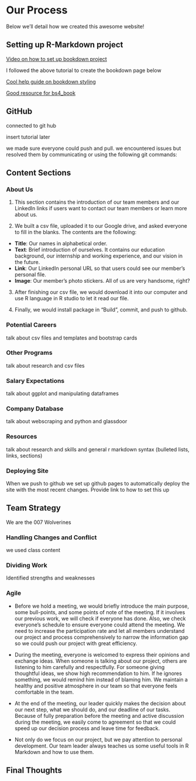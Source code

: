 # Our Process {-#our-process}

Below we'll detail how we created this awesome website!

## Setting up R-Markdown project {-#setting-up-r-markdown-project}

[Video on how to set up bookdown project](https://www.youtube.com/watch?v=RdSmYvbQkhs&ab_channel=GregoryMacfarlane)

I followed the above tutorial to create the bookdown page below

[Cool help guide on bookdown styling](https://rstudio4edu.github.io/rstudio4edu-book/index.html)


[Good resource for bs4_book](https://bookdown.org/yihui/bookdown/html.html)


## GitHub {-#github}

connected to git hub

insert tutorial later

we made sure everyone could push and pull.  we encountered issues but resolved them by communicating or using the following git commands:

## Content Sections {-#content-sections}

### About Us {-#about-us}

1. This section contains the introduction of our team members and our LinkedIn links if users want to contact our team members or learn more about us.

2. We built a csv file, uploaded it to our Google drive, and asked everyone to fill in the blanks. The contents are the following:
+ **Title**: Our names in alphabetical order.
+ **Text**: Brief introduction of ourselves. It contains our education background, our internship and working experience, and our vision in the future.
+ **Link**: Our LinkedIn personal URL so that users could see our member's personal file.
+ **Image**: Our member's photo stickers. All of us are very handsome, right?

3. After finishing our csv file, we would download it into our computer and use R language in R studio to let it read our file.

4. Finally, we would install package in "Build", commit, and push to github.

### Potential Careers {-#potential-careers}

talk about csv files and templates and bootstrap cards

### Other Programs {-#other-programs}

talk about research and csv files

### Salary Expectations {-#salary-expectations}

talk about ggplot and manipulating dataframes

### Company Database {-#company-database}

talk about webscraping and python and glassdoor

### Resources {-#resources}

talk about research and skills and general r markdown syntax (bulleted lists, links, sections)

### Deploying Site {-#deploying-site}

When we push to github we set up github pages to automatically deploy the site with the most recent changes.  Provide link to how to set this up

## Team Strategy {-#team-strategy}

We are the 007 Wolverines

### Handling Changes and Conflict {-#handling-changes-and-conflict}

we used class content

### Dividing Work {-#dividing-work}

Identified strengths and weaknesses

### Agile {-#agile}

* Before we hold a meeting, we would briefly introduce the main purpose, some bull-points, and some points of note of the meeting. If it involves our previous work, we will check if everyone has done. Also, we check everyone's schedule to ensure everyone could attend the meeting. We need to increase the participation rate and let all members understand our project and process comprehensively to narrow the information gap so we could push our project with great efficiency.

* During the meeting, everyone is welcomed to express their opinions and exchange ideas. When someone is talking about our project, others are listening to him carefully and respectfully. For someone giving thoughtful ideas, we show high recommendation to him. If he ignores something, we would remind him instead of blaming him. We maintain a healthy and positive atmosphere in our team so that everyone feels comfortable in the team.

* At the end of the meeting, our leader quickly makes the decision about our next step, what we should do, and our deadline of our tasks. Because of fully preparation before the meeting and active discussion during the meeting, we easily come to agreement so that we could speed up our decision process and leave time for feedback.

* Not only do we focus on our project, but we pay attention to personal development. Our team leader always teaches us some useful tools in R Markdown and how to use them.

## Final Thoughts {-#final-thoughts}
